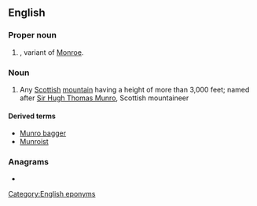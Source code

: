 {{also|munro}}
==English==

===Proper noun===
{{en-proper noun}}

# {{surname|[[Scottish]]|from=Scottish Gaelic|dot=}}, variant of [[Monroe]].

===Noun===
{{wikipedia}}
{{en-noun}}

# {{lb|en|British}} Any [[Scottish]] [[mountain]] having a height of more than 3,000 feet; named after [[w:Hugh Munro|Sir Hugh Thomas Munro]], Scottish mountaineer

====Derived terms====
* [[Munro bagger]]
* [[Munroist]]

===Anagrams===
* {{anagrams|en|a=mnoru|mourn}}

[[Category:English eponyms]]